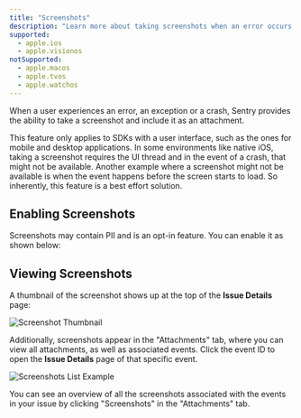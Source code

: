 ```yaml
---
title: "Screenshots"
description: "Learn more about taking screenshots when an error occurs. Sentry pairs the screenshot with the original event, giving you additional insight into issues."
supported:
  - apple.ios
  - apple.visionos
notSupported:
  - apple.macos
  - apple.tvos
  - apple.watchos
---
```


When a user experiences an error, an exception or a crash, Sentry provides the ability to take a screenshot and include it as an <PlatformLink to="/enriching-events/attachments/">attachment</PlatformLink>.

This feature only applies to SDKs with a user interface, such as the ones for mobile and desktop applications. In some environments like native iOS, taking a screenshot requires the UI thread and in the event of a crash, that might not be available. Another example where a screenshot might not be available is when the event happens before the screen starts to load. So inherently, this feature is a best effort solution.

## Enabling Screenshots

Screenshots may contain <PlatformLink to="/data-management/sensitive-data/">PII</PlatformLink> and is an opt-in feature. You can enable it as shown below:

<PlatformContent includePath="enriching-events/attach-screenshots" />

## Viewing Screenshots

A thumbnail of the screenshot shows up at the top of the **Issue Details** page:

![Screenshot Thumbnail](screenshot-thumbnail.png)

Additionally, screenshots appear in the "Attachments" tab, where you can view all attachments, as well as associated events. Click the event ID to open the **Issue Details** page of that specific event.

![Screenshots List Example](screenshot-list-example.png)

You can see an overview of all the screenshots associated with the events in your issue by clicking "Screenshots" in the "Attachments" tab.
